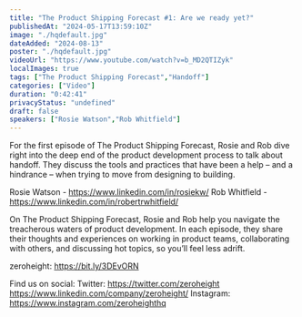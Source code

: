 ```yaml
---
title: "The Product Shipping Forecast #1: Are we ready yet?"
publishedAt: "2024-05-17T13:59:10Z"
image: "./hqdefault.jpg"
dateAdded: "2024-08-13"
poster: "./hqdefault.jpg"
videoUrl: "https://www.youtube.com/watch?v=b_MD2QTIZyk"
localImages: true
tags: ["The Product Shipping Forecast","Handoff"]
categories: ["Video"]
duration: "0:42:41"
privacyStatus: "undefined"
draft: false
speakers: ["Rosie Watson","Rob Whitfield"]
---
```

For the first episode of The Product Shipping Forecast, Rosie and Rob dive right into the deep end of the product development process to talk about handoff. They discuss the tools and practices that have been a help – and a hindrance – when trying to move from designing to building. 

Rosie Watson - https://www.linkedin.com/in/rosiekw/
Rob Whitfield - https://www.linkedin.com/in/robertrwhitfield/

On The Product Shipping Forecast, Rosie and Rob help you navigate the treacherous waters of product development. In each episode, they share their thoughts and experiences on working in product teams, collaborating with others, and discussing hot topics, so you’ll feel less adrift.

zeroheight: https://bit.ly/3DEvORN

Find us on social:
Twitter: https://twitter.com/zeroheight
https://www.linkedin.com/company/zeroheight/
Instagram: https://www.instagram.com/zeroheighthq
